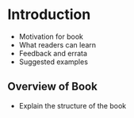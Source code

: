 # Introduction {#intro}

- Motivation for book
- What readers can learn
- Feedback and errata
- Suggested examples


## Overview of Book

- Explain the structure of the book
